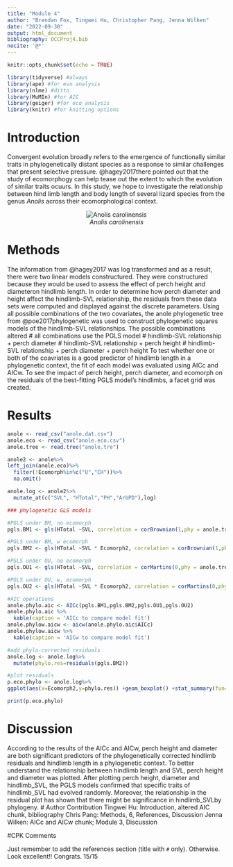 ```yaml
---
title: "Module 4"
author: "Brendan Fox, Tingwei Hu, Christopher Pang, Jenna Wilken"
date: "2022-09-30"
output: html_document
bibliography: OCCProj4.bib
nocite: '@*'
---
```

```r
knitr::opts_chunk$set(echo = TRUE)
```

```r
library(tidyverse) #always
library(ape) #for evo analysis
library(nlme) #ditto
library(MuMIn) #for AIC
library(geiger) #for eco analysis
library(knitr) #for knitting options
```
#   Introduction
Convergent evolution broadly refers to the emergence of functionally similar traits in phylogenetically distant species as a response to similar challenges that present selective pressure. @hagey2017there pointed out that the study of ecomorphogy can help tease out the extent to which the evolution of similar traits ocuurs. In this study, we hope to investigate the relationship between hind limb length and body length of several lizard species from the genus *Anolis* across their ecomorphological context.
<center>
![*Anolis carolinensis*](https://img.texasmonthly.com/2015/12/3818630739_60c3697540_o.jpg?auto=compress&crop=faces&fit=fit&fm=jpg&h=0&ixlib=php-1.2.1&q=45&w=1250)
</center>

#   Methods

The information from @hagey2017 was log transformed and as a result, there were two linear models constructured. They were constructured because they would be used to assess the effect of perch height and diameteron hindlimb length. In order to determine how perch diameter and height affect the hindlimb-SVL relationship, the residuals from these data sets were computed and displayed against the discrete parameters. Using all possible combinations of the two covariates, the anole phylogenetic tree from @poe2017phylogenetic was used to construct phylogenetic squares models of the hindlimb-SVL relationships. The possible combinations altered
  # all combinations use the PGLS model
  # hindlimb-SVL relationship + perch diameter
  # hindlimb-SVL relationship + perch height
  # hindlimb-SVL relationship + perch diameter + perch height
To test whether one or both of the coavriates is a good predictor of hindlimb length in a phylogenetic context, the fit of each model was evaluated using AICc and AICw. To see the impact of perch height, perch diameter, and ecomorph on the residuals of the best-fitting PGLS model's hindlimbs, a facet grid was created. 

#   Results
```r
anole <- read_csv("anole.dat.csv")
anole.eco <- read_csv("anole.eco.csv")
anole.tree <- read.tree("anole.tre")
```

```r
anole2 <- anole%>%
left_join(anole.eco)%>%
  filter(!Ecomorph%in%c("U","CH"))%>%
  na.omit()

anole.log <- anole2%>%
  mutate_at(c("SVL", "HTotal","PH","ArbPD"),log)
```

```r
### phylogenetic GLS models

#PGLS under BM, no ecomorph
pgls.BM1 <- gls(HTotal ~SVL, correlation = corBrownian(1,phy = anole.tree,form=~Species),data = anole.log, method = "ML")

#PGLS under BM, w ecomorph
pgls.BM2 <- gls(HTotal ~SVL * Ecomorph2, correlation = corBrownian(1,phy = anole.tree,form=~Species),data = anole.log, method = "ML")

#PGLS under OU, no ecomorph
pgls.OU1 <- gls(HTotal ~SVL, correlation = corMartins(0,phy = anole.tree,form=~Species),data = anole.log, method = "ML")

#PGLS under OU, w, ecomorph
pgls.OU2 <- gls(HTotal ~SVL * Ecomorph2, correlation = corMartins(0,phy = anole.tree,form=~Species),data = anole.log, method = "ML")
```

```r
#AIC operations
anole.phylo.aic <- AICc(pgls.BM1,pgls.BM2,pgls.OU1,pgls.OU2)
anole.phylo.aic %>%  
  kable(caption = 'AICc to compare model fit')
anole.phylow.aicw <- aicw(anole.phylo.aic$AICc)
anole.phylow.aicw %>% 
  kable(caption = 'AICw to compare model fit')
```

```r
#add phylo-corrected residuals
anole.log <- anole.log%>%
  mutate(phylo.res=residuals(pgls.BM2))
```

```r
#plot residuals
p.eco.phylo <- anole.log%>%
ggplot(aes(x=Ecomorph2,y=phylo.res)) +geom_boxplot() +stat_summary(fun=mean, geom="point", size=3)

print(p.eco.phylo)

```

#   Discussion
According to the results of the AICc and AICw, perch height and diameter are both significant predictors of the phylogenetically corrected hindlimb residuals and hindlimb length in a phylogenetic context. To better understand the relationship between hindlimb length and SVL, perch height and diameter was plotted. After plotting perch height, diameter and hindlimb_SVL, the PGLS models confirmed that specific traits of hindlimb_SVL had evolved randomly. Moreover, the relationship in the residual plot has shown that there might be significance in hindlimb_SVLby phylogeny. 
#   Author Contribution
Tingwei Hu: Introduction, altered AIC chunk, bibliography
Chris Pang: Methods, 6, References, Discussion 
Jenna Wilken: AICc and AICw chunk; Module 3, Discussion

#CPK Comments

Just remember to add the references section (title with `#` only). Otherwise. Look excellent!! Congrats. 15/15
